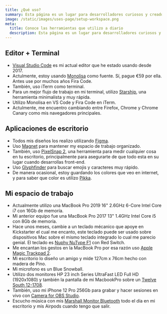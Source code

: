 ```yaml
---
title: ¿Qué uso?
summary: Esta página es un lugar para desarrolladores curiosos y creadores de contenido.
image: /static/images/uses-page/setup-workspace.png
meta:
  title: Conoce las herramientas que utilizo a diario
  description: Esta página es un lugar para desarrolladores curiosos y creadores de contenido que buscan conocer las herramientas de mi día a día.
---
```


## Editor + Terminal
- [Visual Studio Code](https://code.visualstudio.com/) es mi actual editor que he estado usando desde 2017.
- Actulmente, estoy usando [Monolisa](https://www.monolisa.dev/) como fuente. Sí, pague €59 por ella. Antes use por muchos años Fira Code.
- También, uso iTerm como terminal.
- Para un mejor flujo de trabajo en mi terminal, utilizo [Starship](https://starship.rs/), una herramienta minimalista y muy rápida.
- Utilizo Monolisa en VS Code y Fira Code en iTerm.
- Actulmente, me encuentro cambiando entre Firefox, Chrome y Chrome Canary como mis navegadores principales.

## Aplicaciones de escritorio
- Todos mis diseños los realizo utilizando [Figma](https://figma.com/).
- Uso [Magnet](https://magnet.crowdcafe.com/) para mantener my espacio de trabajo organizado.
- También, uso [PixelSnap 2](https://getpixelsnap.com/), una herramienta para medir cualquier cosa en tu escritorio, principalmente para asegurarte de que todo esta en su lugar cuando desarrollas front-end.
- Uso [Glyphfinder](https://www.glyphfinder.com/) para buscar emojis y caracteres muy rápido.
- De manera ocasional, estoy guardando los colores que veo en internet, y para saber que color es utilizo [Pikka](https://apps.apple.com/us/app/pikka-color-picker/id1195076754).

## Mi espacio de trabajo
- Actualmente utilizo una MacBook Pro 2019 16" 2.6GHz 6-Core Intel Core i7 con 16Gb de memoría.
- Mi anterior equipo fue una MacBook Pro 2017 13" 1.4GHz Intel Core i5 con 8Gb de memoría.
- Hace unos meses, cambie a un teclado mécanico que apoye en Kickstarter el cual me encanto, este teclado puede ser usado sobre dispositivos Mac sobre el mismo teclado integrado lo cual me parecio genial. El teclado es [Nuphy NuType F1](https://nuphy.com/collections/shop/products/nutype-f1) con Red Switch.
- Me encantan los gestos en la MacBook Pro por esa razón uso [Apple Magic Trackpad 2](https://www.apple.com/shop/product/MJ2R2LL/A/magic-trackpad-2-silver).
- Mi escritorio lo diseño un amigo y mide 127cm x 76cm hecho con madera de Pino.
- Mi microfono es un Blue Snowball.
- Utilizo dos monitores HP 23 inch Series UltraFast LED Full HD (1920x1080) y también la pantalla de mi MacbookPro sobre un [Twelve South 12-1708](https://www.amazon.com.mx/dp/B07377XVNY/ref=cm_sw_em_r_mt_dp_dcnNFbFAP1E31).
- También, uso mi iPhone 12 Pro 256Gb para grabar y hacer sesiones en vivo con [Camera for OBS Studio](https://apps.apple.com/us/app/camera-for-obs-studio/id1352834008).
- Escucho música con mis [Marshall Monitor Bluetooth](https://www.marshallheadphones.com/us/en/monitor-bluetooth.html) todo el día en mi escritorio y mis Airpods cuando tengo que salir.
